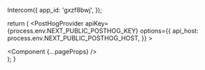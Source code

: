 

  Intercom({
    app_id: 'gxzf8bwj',
  });

  return (
      <PostHogProvider
        apiKey={process.env.NEXT_PUBLIC_POSTHOG_KEY}
        options={{
          api_host: process.env.NEXT_PUBLIC_POSTHOG_HOST,
        }}
      >
        <main>
          <Component {...pageProps} />
          <SpeedInsights />
        </main>
      </PostHogProvider>
  );
}
